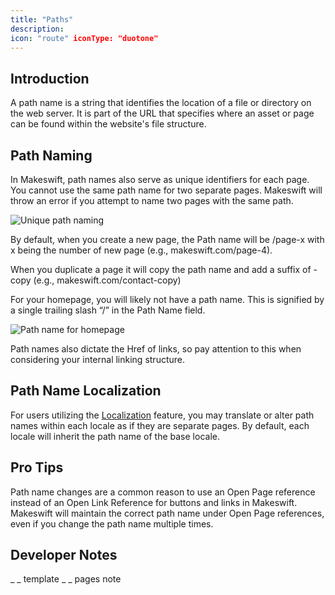 ```yaml
---
title: "Paths"
description:
icon: "route" iconType: "duotone"
---
```


## Introduction

A path name is a string that identifies the location of a file or directory on the web server. It is part of the URL that specifies where an asset or page can be found within the website's file structure.

## Path Naming

In Makeswift, path names also serve as unique identifiers for each page. You cannot use the same path name for two separate pages. Makeswift will throw an error if you attempt to name two pages with the same path.

![Unique path naming](public/images/paths/path-name-conflict.png)

By default, when you create a new page, the Path name will be /page-x with x being the number of new page (e.g., makeswift.com/page-4).

When you duplicate a page it will copy the path name and add a suffix of -copy (e.g., makeswift.com/contact-copy)

For your homepage, you will likely not have a path name. This is signified by a single trailing slash “/” in the Path Name field.

![Path name for homepage](public/images/paths/homepage-path.png)

Path names also dictate the Href of links, so pay attention to this when considering your internal linking structure.

## Path Name Localization

For users utilizing the [Localization](product/site/localization.mdx) feature, you may translate or alter path names within each locale as if they are separate pages. By default, each locale will inherit the path name of the base locale.

## Pro Tips

Path name changes are a common reason to use an Open Page reference instead of an Open Link Reference for buttons and links in Makeswift. Makeswift will maintain the correct path name under Open Page references, even if you change the path name multiple times.

## Developer Notes

<Note>\_ _ template _ \_ pages note</Note>
